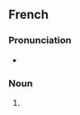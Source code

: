 ==French==

===Pronunciation===
* {{fr-muteh}} {{fr-IPA}}

===Noun===
{{fr-noun|m|hommes du monde|f=femme du monde}}

# {{l|en|man of the world}} {{gloss|worldly man}}

{{topics|fr|People}}